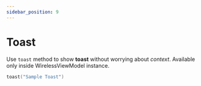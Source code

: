 ```yaml
---
sidebar_position: 9
---
```


# Toast

Use `toast` method to show **toast** without worrying about *context*. Available only inside WirelessViewModel instance.

```kt
toast("Sample Toast")
```